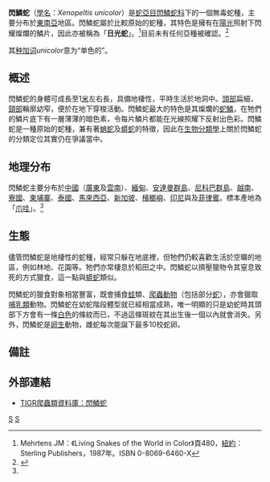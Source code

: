 {{Speciesbox
| taxon = Xenopeltis unicolor
| image =XenopeltisUnicolorRooij.jpg 
| binomial_authority = Reinwardt，1827
| synonyms = * ''Coluber'' ''alvearius'' - F. Boie，1826
* ''Xenopeltis'' ''unicolor'' - Reinwardt ''In'' F. Boie，1827
* ''Xenopeltis'' ''concolor'' - Reinwardt ''In'' F. Boie，1827
* ''Xenopeltis leucocephala'' - Reinwardt ''In'' F. Boie，1827
* ''Tortrix xenopeltis'' - Schlegel，1837
* ''Xenopeltis unicolor'' - Cantor，1847
* ''Xenopeltis'' ''leucocephalus'' - Jan & Sordelli，1865
* ''Xenopeltis unicolor'' - Boulenger，1893<ref name="McD99">McDiarmid RW、Campbell JA、Touré T：《Snake Species of the World: A Taxonomic and Geographic Reference, vol. 1》頁511，Herpetologists' League，1999年。ISBN 1-893777-00-6</ref>}}

'''閃鱗蛇'''（[[學名|學名]]：''Xenopeltis unicolor''）是[[蛇亞目|蛇亞目]][[閃鱗蛇科|閃鱗蛇科]]下的一個無毒蛇種，主要分布於[[東南亞|東南亞]]地區。閃鱗蛇屬於比較原始的蛇種，其特色是擁有在[[太陽|陽光]]照射下閃耀燦爛的鱗片，因此亦被稱為「'''日光蛇'''」。<ref name="Meh87">Mehrtens JM：《Living Snakes of the World in Color》頁480，[[紐約|紐約]]：Sterling Publishers，1987年。ISBN 0-8069-6460-X</ref>目前未有任何亞種被確認。<ref name="ITIS">{{ITIS|ID=209610|taxon=''Xenopeltis unicolor''|year=2007|date=1 September}}</ref>

其[[种加词|种加词]]''unicolor''意为“单色的”。

==概述==
閃鱗蛇的身體可成長至1[[米_(單位)|米]]左右長，具備地棲性，平時生活於地洞中。[[頭部|頭部]]扁細，[[頸部|頸部]]輪廓幼窄，便於在地下穿梭活動。閃鱗蛇最大的特色是其燦爛的[[蛇#蛇鱗及蛻皮習慣|蛇鱗]]，在牠們的鱗片底下有一層薄薄的暗色素，令每片鱗片都能在光線照耀下反射出色彩。閃鱗蛇是一種原始的蛇種，兼有著[[蚺蛇|蚺蛇]]及[[蟒蛇|蟒蛇]]的特徵，因此在[[生物分類學|生物分類學]]上關於閃鱗蛇的分類定位其實仍在爭議當中。

==地理分布==
閃鱗蛇主要分布於[[中國|中國]]（[[廣東|廣東]]及[[雲南|雲南]]）、[[緬甸|緬甸]]、[[安達曼群島|安達曼群島]]、[[尼科巴群島|尼科巴群島]]、[[越南|越南]]、[[寮國|寮國]]、[[柬埔寨|柬埔寨]]、[[泰國|泰國]]、[[馬來西亞|馬來西亞]]、[[新加坡|新加坡]]、[[檳榔嶼|檳榔嶼]]、[[印尼|印尼]]與及[[菲律賓|菲律賓]]。標本產地為「[[爪哇|爪哇]]」。<ref name="McD99"/>

==生態==
儘管閃鱗蛇是地棲性的蛇種，經常只躲在地底裡，但牠們仍較喜歡生活於空曠的地區，例如林地、花園等。牠們亦常棲息於稻田之中。閃鱗蛇以擠壓獵物令其窒息致死的方式獵食，這一點與[[蟒蛇|蟒蛇]]類似。

閃鱗蛇的獵食對象相當豐富，既會捕食[[蛙|蛙]]類、[[爬蟲動物|爬蟲動物]]（包括部分[[蛇|蛇]]），亦會獵取[[哺乳類|哺乳類]]動物。閃鱗蛇在幼蛇階段體型就已經相當成熟，唯一明顯的只是幼蛇時其頭部下方會有一條[[白色|白色]]的條紋而已，不過這條斑紋在其出生後一個以內就會消失。另外，閃鱗蛇是[[卵生|卵生]]動物，雌蛇每次能誕下最多10校蛇卵。

==備註==
{{reflist}}

==外部連結==
*{{en}}[http://reptile-database.reptarium.cz/species.php?genus=Xenopeltis&species=unicolor TIGR爬蟲類資料庫：閃鱗蛇]

{{taxonbar}}

[[Category:_1827年描述的动物|S]]
[[Category:閃鱗蛇属|S]]